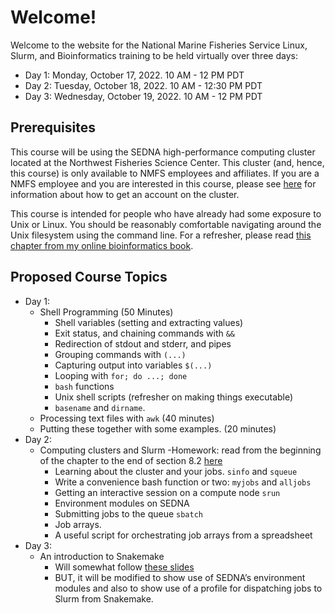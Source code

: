 # Welcome! {.unnumbered}

Welcome to the website for the National Marine Fisheries Service
Linux, Slurm, and Bioinformatics training to be held virtually
over three days:

* Day 1: Monday, October 17, 2022. 10 AM - 12 PM PDT
* Day 2: Tuesday, October 18, 2022. 10 AM - 12:30 PM PDT
* Day 3: Wednesday, October 19, 2022. 10 AM - 12 PM PDT


## Prerequisites

This course will be using the SEDNA high-performance computing
cluster located at the Northwest Fisheries Science Center. This cluster
(and, hence, this course)
is only available to NMFS employees and affiliates. If you are a NMFS
employee and you are interested in this course, please see 
[here](https://docs.google.com/document/d/1nn0T0OWEsQCBoCdaH6DSY69lQSbK3XnPlseyyQuU2Lc/edit#heading=h.qpx57rvxr0sj) for information about how to
get an account on the cluster. 

This course is intended for people who have already had some exposure
to Unix or Linux.  You should be reasonably comfortable navigating around 
the Unix filesystem using the command line.
For a refresher, please read [this chapter from my
online bioinformatics book](https://eriqande.github.io/eca-bioinf-handbook/essential-unixlinux-terminal-knowledge.html).


## Proposed Course Topics

* Day 1:
    - Shell Programming (50 Minutes)
        - Shell variables (setting and extracting values)
        - Exit status, and chaining commands with `&&`
        - Redirection of stdout and stderr, and pipes
        - Grouping commands with `(...)`
        - Capturing output into variables `$(...)`
        - Looping with `for; do ...; done`
        - `bash` functions
        - Unix shell scripts (refresher on making things executable)
        - `basename` and `dirname`.
    - Processing text files with `awk` (40 minutes)
    - Putting these together with some examples. (20 minutes)
* Day 2:
    - Computing clusters and Slurm
        -Homework: read from the beginning of the chapter
        to the end of section 8.2   [here](https://eriqande.github.io/eca-bioinf-handbook/chap-HPCC.html)
        - Learning about the cluster and your jobs. `sinfo` and `squeue`
        - Write a convenience bash function or two: `myjobs` and `alljobs`
        - Getting an interactive session on a compute node `srun`
        - Environment modules on SEDNA
        - Submitting jobs to the queue `sbatch`
        - Job arrays.
        - A useful script for orchestrating job arrays from a spreadsheet

* Day 3:
    - An introduction to Snakemake
        - Will somewhat follow [these slides](https://eriqande.github.io/con-gen-2022/slides/snake-slides.html#/section)
        - BUT, it will be modified to show use of SEDNA's environment modules
        and also to show use of a profile for dispatching jobs to Slurm from
        Snakemake.


